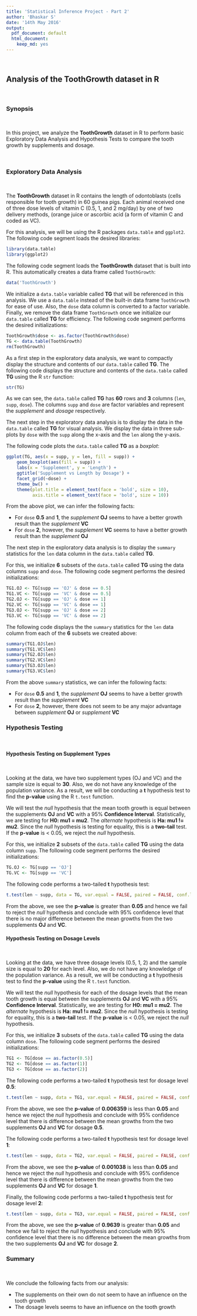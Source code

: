 ```yaml
---
title: 'Statistical Inference Project - Part 2'
author: 'Bhaskar S'
date: '14th May 2016'
output:
  pdf_document: default
  html_document:
    keep_md: yes
---
```

<br/>

## __Analysis of the ToothGrowth dataset in R__
<br/>

### __Synopsis__
<br/>

In this project, we analyze the __ToothGrowth__ dataset in R to perform basic Exploratory Data Analysis and Hypothesis Tests to compare the tooth growth by supplements and dosage.

<br/>

### __Exploratory Data Analysis__
<br/>

The __ToothGrowth__ dataset in R contains the length of odontoblasts (cells responsible for tooth growth) in 60 guinea pigs. Each animal received one of three dose levels of vitamin C (0.5, 1, and 2 mg/day) by one of two delivery methods, (orange juice or ascorbic acid (a form of vitamin C and coded as VC).

For this analysis, we will be using the R packages `data.table` and `ggplot2`. The following code segment loads the desired libraries:

```r
library(data.table)
library(ggplot2)
```

The following code segment loads the __ToothGrowth__ dataset that is built into R. This automatically creates a data frame called `ToothGrowth`:

```r
data('ToothGrowth')
```

We initialize a `data.table` variable called __TG__ that will be referenced in this analysis. We use a `data.table` instead of the built-in data frame `ToothGrowth` for ease of use. Also, the `dose` data column is converted to a factor variable. Finally, we remove the data frame `ToothGrowth` once we initialize our `data.table` called __TG__ for efficiency. The following code segment performs the desired initializations:

```r
ToothGrowth$dose <- as.factor(ToothGrowth$dose)
TG <- data.table(ToothGrowth)
rm(ToothGrowth)
```

As a first step in the exploratory data analysis, we want to compactly display the structure and contents of our `data.table` called __TG__. The following code displays the structure and contents of the `data.table` called __TG__ using the R `str` function:

```r
str(TG)
```

As we can see, the `data.table` called __TG__ has __60__ rows and __3__ columns (`len`, `supp`, `dose`). The columns `supp` and `dose` are factor variables and represent the _supplement_ and _dosage_ respectively.

The next step in the exploratory data analysis is to display the data in the `data.table` called __TG__ for visual analysis. We display the data in three sub-plots by `dose` with the `supp` along the x-axis and the `len` along the y-axis.

The following code plots the `data.table` called __TG__ as a _boxplot_:

```r
ggplot(TG, aes(x = supp, y = len, fill = supp)) +
    geom_boxplot(aes(fill = supp)) +
    labs(x = 'Supplement', y = 'Length') +
    ggtitle('Supplement vs Length by Dosage') +
    facet_grid(~dose) +
    theme_bw() +
    theme(plot.title = element_text(face = 'bold', size = 10),
          axis.title = element_text(face = 'bold', size = 10))
```

From the above plot, we can infer the following facts:

* For `dose` __0.5__ and __1__, the _supplement_ __OJ__ seems to have a better growth result than the _supplement_ __VC__
* For `dose` __2__, however, the _supplement_ __VC__ seems to have a better growth result than the _supplement_ __OJ__

The next step in the exploratory data analysis is to display the `summary` statistics for the `len` data column in the `data.table` called __TG__.

For this, we initialize __6__ subsets of the `data.table` called __TG__ using the data columns `supp` and `dose`. The following code segment performs the desired initializations:

```r
TG1.OJ <- TG[supp == 'OJ' & dose == 0.5]
TG1.VC <- TG[supp == 'VC' & dose == 0.5]
TG2.OJ <- TG[supp == 'OJ' & dose == 1]
TG2.VC <- TG[supp == 'VC' & dose == 1]
TG3.OJ <- TG[supp == 'OJ' & dose == 2]
TG3.VC <- TG[supp == 'VC' & dose == 2]
```

The following code displays the the `summary` statistics for the `len` data column from each of the __6__ subsets we created above:

```r
summary(TG1.OJ$len)
summary(TG1.VC$len)
summary(TG2.OJ$len)
summary(TG2.VC$len)
summary(TG3.OJ$len)
summary(TG3.VC$len)
```

From the above `summary` statistics, we can infer the following facts:

* For `dose` __0.5__ and __1__, the _supplement_ __OJ__ seems to have a better growth result than the _supplement_ __VC__
* For `dose` __2__, however, there does not seem to be any major advantage between _supplement_ __OJ__ or _supplement_ __VC__
<br/>

### __Hypothesis Testing__
<br/>

#### __Hypothesis Testing on Supplement Types__
<br/>

Looking at the data, we have two supplement types (OJ and VC) and the sample size is equal to __30__. Also, we do not have any knowledge of the population variance. As a result, we will be conducting a __t__ hypothesis test to find the __p-value__ using the R `t.test` function.

We will test the _null_ hypothesis that the mean tooth growth is equal between the supplements __OJ__ and __VC__ with a 95% __Confidence Interval__. Statistically, we are testing for __H0: mu1 = mu2__. The _alternate_ hypothesis is __Ha: mu1 != mu2__. Since the _null_ hypothesis is testing for equality, this is a __two-tail__ test. If the __p-value__ is < 0.05, we reject the _null_ hypothesis.

For this, we initialize __2__ subsets of the `data.table` called __TG__ using the data column `supp`. The following code segment performs the desired initializations:

```r
TG.OJ <- TG[supp == 'OJ']
TG.VC <- TG[supp == 'VC']
```

The following code performs a two-tailed __t__ hypothesis test:

```r
t.test(len ~ supp, data = TG, var.equal = FALSE, paired = FALSE, conf.level = 0.95)
```

From the above, we see the __p-value__ is greater than __0.05__ and hence we fail to reject the _null_ hypothesis and conclude with 95% confidence level that there is no major difference between the mean growths from the two supplements __OJ__ and __VC__.
<br/>

#### __Hypothesis Testing on Dosage Levels__
<br/>

Looking at the data, we have three dosage levels (0.5, 1, 2) and the sample size is equal to __20__ for each level. Also, we do not have any knowledge of the population variance. As a result, we will be conducting a __t__ hypothesis test to find the __p-value__ using the R `t.test` function.

We will test the _null_ hypothesis for each of the dosage levels that the mean tooth growth is equal between the supplements __OJ__ and __VC__ with a 95% __Confidence Interval__. Statistically, we are testing for __H0: mu1 = mu2__. The _alternate_ hypothesis is __Ha: mu1 != mu2__. Since the _null_ hypothesis is testing for equality, this is a __two-tail__ test. If the __p-value__ is < 0.05, we reject the _null_ hypothesis.

For this, we initialize __3__ subsets of the `data.table` called __TG__ using the data column `dose`. The following code segment performs the desired initializations:

```r
TG1 <- TG[dose == as.factor(0.5)]
TG2 <- TG[dose == as.factor(1)]
TG3 <- TG[dose == as.factor(2)]
```

The following code performs a two-tailed __t__ hypothesis test for dosage level __0.5__:

```r
t.test(len ~ supp, data = TG1, var.equal = FALSE, paired = FALSE, conf.level = 0.95)
```

From the above, we see the __p-value__ of __0.006359__ is less than __0.05__ and hence we reject the _null_ hypothesis and conclude with 95% confidence level that there is difference between the mean growths from the two supplements __OJ__ and __VC__ for dosage __0.5__.

The following code performs a two-tailed __t__ hypothesis test for dosage level __1__:

```r
t.test(len ~ supp, data = TG2, var.equal = FALSE, paired = FALSE, conf.level = 0.95)
```

From the above, we see the __p-value__ of __0.001038__ is less than __0.05__ and hence we reject the _null_ hypothesis and conclude with 95% confidence level that there is difference between the mean growths from the two supplements __OJ__ and __VC__ for dosage __1__.

Finally, the following code performs a two-tailed __t__ hypothesis test for dosage level __2__:

```r
t.test(len ~ supp, data = TG3, var.equal = FALSE, paired = FALSE, conf.level = 0.95)
```

From the above, we see the __p-value__ of __0.9639__ is greater than __0.05__ and hence we fail to reject the _null_ hypothesis and conclude with 95% confidence level that there is no difference between the mean growths from the two supplements __OJ__ and __VC__ for dosage __2__.
<br/>

### __Summary__
<br/>

We conclude the following facts from our analysis:

* The supplements on their own do not seem to have an influence on the tooth growth
* The dosage levels seems to have an influence on the tooth growth
